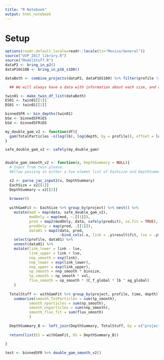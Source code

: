 ```yaml
---
title: "R Notebook"
output: html_notebook
---
```

# Setup
```r
options(readr.default_locale=readr::locale(tz="Mexico/General"))
source("UVP_2017_library.R")
source("ModelStuff.R")
dataP2 <- bring_in_p2()
dataP16S100 <- bring_in_p16_s100()

dataBoth <- combine_projects(dataP2, dataP16S100) %>% filter(profile != "stn_041") # Station 041 has only one depth, so remvoed

  ## We will always have a data with information about each size, and a summary of each depth

twin01 <- make_twin_df_list(dataBoth)
ES01 <- twin01[[1]]
DS01 <- twin01[[2]]

binnedSFR <- bin_depths(twin01)
bSe <- binnedSFR$ES
bSd <- binnedSFR$DS
```

```r

my_double_gam_v2 <- function(df){
  gam(TotalParticles ~s(log(lb), log(depth, by = profile)), offset = log(vol * binsize), family = nb(), data = df)
}

safe_double_gam_v2 <- safely(my_double_gam)


double_gam_smooth_v2 <- function(x, DepthSummary = NULL){
  # Input from twin please.
  #Allow passing in either a two elemet list of Eachsize and DepthSummary, or passing in as two variables.

  x2 <- parse_jac_input2(x, DepthSummary)
  EachSize = x2[[1]]
  DepthSummary = x2[[2]]
  
  browser()
  
  withGamFit <- EachSize %>% group_by(project) %>% nest() %>%
    mutate(mod = map(data, safe_double_gam_v2),
           modOnly = map(mod, ~.[[1]]),
           pred = map2(modOnly, data, safely(predict), se.fit = TRUE),
           predOnly = map(pred, .[[1]]),
           data01 = map2(data, pred,
                         ~bind_cols(.x, link = .y$result$fit, lse = .y$result$se.fit))) %>%
    select(profile, data01) %>%
    unnest(data01) %>%
    mutate(link_lower = link - lse,
           link_upper = link + lse,
           nnp_smooth = exp(link),
           nnp_lower = exp(link_lower),
           nnp_upper = exp(link_upper),
           np_smooth = nnp_smooth * binsize,
           tp_smooth = np_smooth * vol,
           flux_smooth = np_smooth * (C_f_global * lb ^ ag_global)
    )
  
  TotalStuff <- withGamFit %>% group_by(project, profile, time, depth) %>%
    summarize(smooth_TotParticles = sum(tp_smooth),
           smooth_nparticles = sum(np_smooth),
           smooth_nnparticles = sum(nnp_smooth),
           smooth_flux_fit = sum(flux_smooth)
           )
  
  DepthSummary_B <- left_join(DepthSummary, TotalStuff, by = c("project", "profile", "time", "depth"))
  
  return(list(ES = withGamFit, DS = DepthSummary_B))
  
}
```


```r
test <- binnedSFR %>% double_gam_smooth_v2()
```


